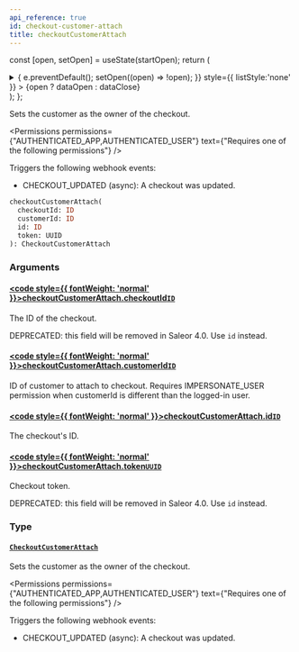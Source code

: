 ```yaml
---
api_reference: true
id: checkout-customer-attach
title: checkoutCustomerAttach
---
```






const [open, setOpen] = useState(startOpen);
return (
<details {...(open ? { open: true } : {})} className="details" style={{ border:'none', boxShadow:'none', background:'var(--ifm-background-color)' }}>
<summary
onClick={(e) => {
e.preventDefault();
setOpen((open) => !open);
}}
style={{ listStyle:'none' }} >
{open ? dataOpen : dataClose}
</summary>
{open && children}
</details>
);
};

Sets the customer as the owner of the checkout.


<Permissions permissions={"AUTHENTICATED_APP,AUTHENTICATED_USER"} text={"Requires one of the following permissions"} />


Triggers the following webhook events:

- CHECKOUT_UPDATED (async): A checkout was updated.

```graphql
checkoutCustomerAttach(
  checkoutId: ID
  customerId: ID
  id: ID
  token: UUID
): CheckoutCustomerAttach
```

### Arguments

#### [<code style={{ fontWeight: 'normal' }}>checkoutCustomerAttach.<b>checkoutId</b></code>](#)<Bullet />[`ID`](../../../api-reference/miscellaneous/scalars/id.mdx) <Badge class="badge badge--secondary" text="scalar"/> <Badge class="badge badge--secondary" text="miscellaneous"/>

The ID of the checkout.

DEPRECATED: this field will be removed in Saleor 4.0. Use `id` instead.

#### [<code style={{ fontWeight: 'normal' }}>checkoutCustomerAttach.<b>customerId</b></code>](#)<Bullet />[`ID`](../../../api-reference/miscellaneous/scalars/id.mdx) <Badge class="badge badge--secondary" text="scalar"/> <Badge class="badge badge--secondary" text="miscellaneous"/>

ID of customer to attach to checkout. Requires IMPERSONATE_USER permission when customerId is different than the logged-in user.

#### [<code style={{ fontWeight: 'normal' }}>checkoutCustomerAttach.<b>id</b></code>](#)<Bullet />[`ID`](../../../api-reference/miscellaneous/scalars/id.mdx) <Badge class="badge badge--secondary" text="scalar"/> <Badge class="badge badge--secondary" text="miscellaneous"/>

The checkout's ID.

#### [<code style={{ fontWeight: 'normal' }}>checkoutCustomerAttach.<b>token</b></code>](#)<Bullet />[`UUID`](../../../api-reference/miscellaneous/scalars/uuid.mdx) <Badge class="badge badge--secondary" text="scalar"/> <Badge class="badge badge--secondary" text="miscellaneous"/>

Checkout token.

DEPRECATED: this field will be removed in Saleor 4.0. Use `id` instead.

### Type

#### [`CheckoutCustomerAttach`](../../../api-reference/checkout/objects/checkout-customer-attach.mdx) <Badge class="badge badge--secondary" text="object"/> <Badge class="badge badge--secondary" text="checkout"/>

Sets the customer as the owner of the checkout.


<Permissions permissions={"AUTHENTICATED_APP,AUTHENTICATED_USER"} text={"Requires one of the following permissions"} />


Triggers the following webhook events:

- CHECKOUT_UPDATED (async): A checkout was updated.

